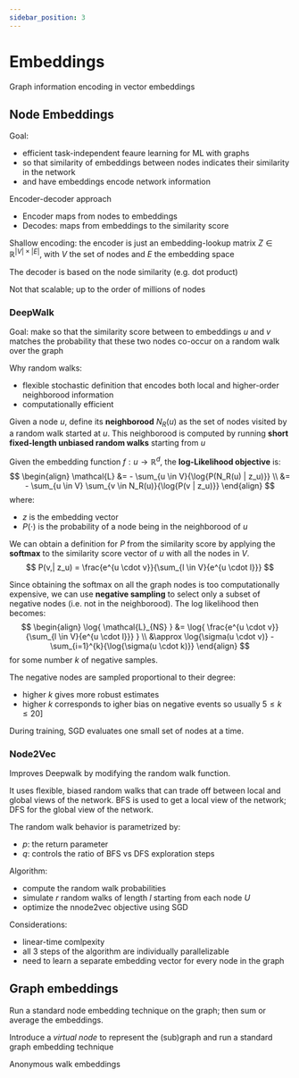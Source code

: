 ```yaml
---
sidebar_position: 3
---
```


# Embeddings

Graph information encoding in vector embeddings

## Node Embeddings

Goal:
- efficient task-independent feaure learning for ML with graphs
- so that similarity of embeddings between nodes indicates their similarity in the network
- and have embeddings encode network information

Encoder-decoder approach
- Encoder maps from nodes to embeddings
- Decodes: maps from embeddings to the similarity score

Shallow encoding: the encoder is just an embedding-lookup matrix $Z \in \mathbb{R}^{|V| \times |E|}$, with $V$ the set of nodes and $E$ the embedding space

The decoder is based on the node similarity (e.g. dot product) 

Not that scalable; up to the order of millions of nodes

### DeepWalk

Goal: make so that the similarity score between to embeddings $u$ and $v$ matches the probability that these two nodes co-occur on a random walk over the graph

Why random walks:
- flexible stochastic definition that encodes both local and higher-order neighborood information
- computationally efficient 

Given a node $u$, define its **neighborood** $N_R(u)$ as the set of nodes visited by a random walk started at $u$. This neighborood is computed by running **short fixed-length unbiased random walks** starting from $u$

Given the embedding function $f: u \rightarrow \mathbb{R}^d$, the **log-Likelihood objective** is:
$$
\begin{align}
\mathcal{L} &= - \sum_{u \in V}{\log{P(N_R(u) | z_u)}}  \\
&= - \sum_{u \in V} \sum_{v \in N_R(u)}{\log{P(v | z_u)}}
\end{align}
$$
where:
- $z$ is the embedding vector
- $P(\cdot)$ is the probability of a node being in the neighborood of $u$

We can obtain a definition for $P$ from the similarity score by applying the **softmax** to the similarity score vector of $u$ with all the nodes in $V$.
$$
P(v,| z_u) = \frac{e^{u \cdot v}}{\sum_{l \in V}{e^{u \cdot l}}}
$$

Since obtaining the softmax on all the graph nodes is too computationally expensive, we can use **negative sampling** to select only a subset of negative nodes (i.e. not in the neighborood). The log likelihood then becomes:
$$
\begin{align}
\log{ \mathcal{L}_{NS} } 
&= \log{ \frac{e^{u \cdot v}}{\sum_{l \in V}{e^{u \cdot l}}} } \\
&\approx \log{\sigma(u \cdot v)} - \sum_{i=1}^{k}{\log{\sigma(u \cdot k)}}
\end{align}
$$
for some number $k$ of negative samples. 

The negative nodes are sampled proportional to their degree:
- higher $k$ gives more robust estimates
- higher $k$ corresponds to igher bias on negative events
so usually $5 \leq k \leq 20]$

During training, SGD evaluates one small set of nodes at a time.

### Node2Vec

Improves Deepwalk by modifying the random walk function. 

It uses flexible, biased random walks that can trade off between local and global views of the network. BFS is used to get a local view of the network; DFS for the global view of the network.

The random walk behavior is parametrized by:
- $p$: the return parameter
- $q$: controls the ratio of BFS vs DFS exploration steps

Algorithm:
- compute the random walk probabilities
- simulate $r$ random walks of length $l$ starting from each node $U$
- optimize the nnode2vec objective using SGD

Considerations:
- linear-time comlpexity
- all 3 steps of the algorithm are individually parallelizable
- need to learn a separate embedding vector for every node in the graph

## Graph embeddings

Run a standard node embedding technique on the graph; then sum or average the embeddings.

Introduce a *virtual node* to represent the (sub)graph and run a standard graph embedding technique

Anonymous walk embeddings